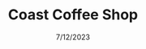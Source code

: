 ---
date: '7/12/2023'
color: '#EBF5E1'
title: 'Coast Coffee Shop'
descr: 'A full-stack coffee shop web application with user authentication, inventory management, and order placement.'
image: '/projects/CoastCoffeeShop/CoastCoffeeShop_Mockup.png'
github: 'https://github.com/arianadaris/coast-coffee-shop'
tags:
    - ReactJS
    - TailwindCSS
    - .NET Core Web API
    - PostgreSQL
---